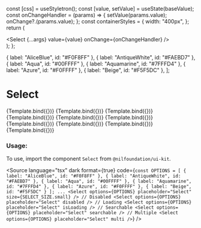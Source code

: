 
<Meta title="Form/Select" component={Select} />

  const [css] = useStyletron();
  const [value, setValue] = useState(baseValue);
  const onChangeHandler = (params) => {
    setValue(params.value);
    onChange?.(params.value);
  };
  const containerStyles = {
    width: "400px",
  };
  return (
    <div className={css(containerStyles)}>
      <Select {...args} value={value} onChange={onChangeHandler} />
    </div>
  );
};

  { label: "AliceBlue", id: "#F0F8FF" },
  { label: "AntiqueWhite", id: "#FAEBD7" },
  { label: "Aqua", id: "#00FFFF" },
  { label: "Aquamarine", id: "#7FFFD4" },
  { label: "Azure", id: "#F0FFFF" },
  { label: "Beige", id: "#F5F5DC" },
];

# Select

<Canvas isColumn>
  <Story name="Small" args={{ options, placeholder: "Small Select", size: SELECT_SIZE.small }}>
    {Template.bind({})}
  </Story>
  <Story name="Medium" args={{ options, placeholder: "Medium Select", size: SELECT_SIZE.medium }}>
    {Template.bind({})}
  </Story>
  <Story name="Multiple" args={{ options, placeholder: "Multiple Select", multi: true, size: SELECT_SIZE.small }}>
    {Template.bind({})}
  </Story>
  <Story
    name="Multiple Disabled"
    args={{
      options,
      placeholder: "Multiple Select",
      multi: true,
      size: SELECT_SIZE.small,
      value: [options[0], options[1]],
      disabled: true,
    }}
  >
    {Template.bind({})}
  </Story>
  <Story name="Disabled" args={{ options, placeholder: "Disabled Select", disabled: true, size: SELECT_SIZE.small }}>
    {Template.bind({})}
  </Story>
  <Story name="Error" args={{ options, placeholder: "Error Select", error: true, size: SELECT_SIZE.small }}>
    {Template.bind({})}
  </Story>
  <Story name="Loading" args={{ options, placeholder: "Loading Select", isLoading: true, size: SELECT_SIZE.small }}>
    {Template.bind({})}
  </Story>
  <Story
    name="Without Searchable"
    args={{ options, placeholder: "Select", searchable: false, size: SELECT_SIZE.small }}
  >
    {Template.bind({})}
  </Story>
  <Story
    name="With Default Value"
    args={{ options, placeholder: "With Default Value", value: [options[0]], size: SELECT_SIZE.small }}
  >
    {Template.bind({})}
  </Story>
  <Story
    name="Seconday select"
    args={{ options, placeholder: "Secondary select", kind: SELECT_KIND.secondary }}
  >
    {Template.bind({})}
  </Story>
</Canvas>

<ArgsTable of={Select} />

### Usage:

To use, import the component `Select` from `@nilfoundation/ui-kit`.

<Source
  language="tsx"
  dark
  format={true}
  code={`
        const OPTIONS = [
          { label: "AliceBlue", id: "#F0F8FF" },
          { label: "AntiqueWhite", id: "#FAEBD7" },
          { label: "Aqua", id: "#00FFFF" },
          { label: "Aquamarine", id: "#7FFFD4" },
          { label: "Azure", id: "#F0FFFF" },
          { label: "Beige", id: "#F5F5DC" }
        ];
        ...
        <Select options={OPTIONS} placeholder="Select" size={SELECT_SIZE.small} />
        // Disabled
        <Select options={OPTIONS} placeholder="Select" disabled />
        // Loading
        <Select options={OPTIONS} placeholder="Select" isLoading />
        // Searchable
        <Select options={OPTIONS} placeholder="Select" searchable />
        // Multiple
        <Select options={OPTIONS} placeholder="Select" multi />
  `}
/>
